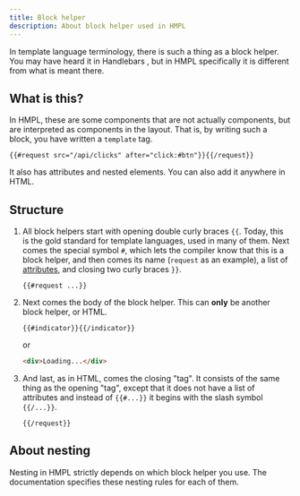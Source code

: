 ```yaml
---
title: Block helper
description: About block helper used in HMPL
---
```



In template language terminology, there is such a thing as a block helper. You may have heard it in Handlebars <Icon class="docs-inline" name="seti:mustache"  />, but in HMPL specifically it is different from what is meant there.

## What is this?

In HMPL, these are some components that are not actually components, but are interpreted as components in the layout. That is, by writing such a block, you have written a `template` tag.

```hmpl
{{#request src="/api/clicks" after="click:#btn"}}{{/request}}
```

It also has attributes and nested elements. You can also add it anywhere in HTML.

## Structure


<Steps>

1. All block helpers start with opening double curly braces `{{`. Today, this is the gold standard for template languages, used in many of them. Next comes the special symbol `#`, which lets the compiler know that this is a block helper, and then comes its name (`request` as an example), a list of [attributes](/syntax/attribute), and closing two curly braces `}}`.

   ```hmpl
   {{#request ...}}
   ```

2. Next comes the body of the block helper. This can **only** be another block helper, or HTML.

   ```hmpl
   {{#indicator}}{{/indicator}}
   ```

   or

   ```html
   <div>Loading...</div>
   ```

3. And last, as in HTML, comes the closing "tag". It consists of the same thing as the opening "tag", except that it does not have a list of attributes and instead of `{{#...}}` it begins with the slash symbol `{{/...}}`.

   ```hmpl
   {{/request}}
   ```

</Steps>

## About nesting

Nesting in HMPL strictly depends on which block helper you use. The documentation specifies these nesting rules for each of them.
